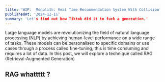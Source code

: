 ```yaml
---
title: 'WIP:  Monolith: Real Time Recommendation System With Collisionless Embedding Table'
publishedAt: '2024-12-16'
summary: 'Let's find out how Tiktok did it to fuck a generation.'
---
```


Large language models are revolutionizing the field of natural language processing (NLP) 
by achieving human-level performance on a wide range of tasks. These models can be personalised
to specific domains or use cases through a process called fine-tuning, this is time consuming
and requires a lot of data. In this post, we will explore a technique called RAG (Retrieval-Augmented Generation)

## RAG whattttt ? 
